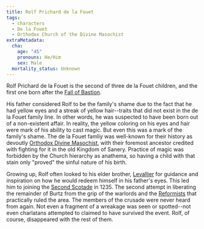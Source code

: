 ```yaml
---
title: Rolf Prichard de la Fouet
tags:
  - characters
  - De la Fouet
  - Orthodox Church of the Divine Masochist
extraMetadata:
  cha:
    age: "45"
    pronouns: He/Him
    sex: Male
  mortality_status: Unknown
---
```


Rolf Prichard de la Fouet is the second of three de la Fouet children, and the
first one born after the [Fall of Bastion](/events/fall-of-bastion/).

His father considered Rolf to be the family's shame due to the fact that he had
yellow eyes and a streak of yellow hair--traits that did not exist in the de la
Fouet family line. In other words, he was suspected to have been born out of a
non-existent affair. In reality, the yellow coloring on his eyes and hair were
mark of his ability to cast magic. But even this was a mark of the family's
shame. The de la Fouet famliy was well-known for their history as devoutly
[Orthodox Divine Masochist](/religions/divine-masochism/orthodox/),
with their foremost ancestor credited with fighting for it in the old Kingdom of
Sanery. Practice of magic was forbidden by the Church hierarchy as anathema, so
having a child with that stain only "proved" the sinful nature of his birth.

Growing up, Rolf often looked to his elder brother,
[Levallier](/characters/levallier-de-la-fouet/) for guidance and inspiration on how he
would redeem himself in his father's eyes. This led him to joining the
[Second Scotade](/events/the-second-scotade/) in 1235. The second attempt
in liberating the remainder of Burtz from the grip of the warlords and the
[Reformists](/religions/divine-masochism/reformist/) that practically
ruled the area. The members of the crusade were never heard from again. Not even
a fragment of a wreakage was seen or spotted--not even charlatans attempted to
claimed to have survived the event. Rolf, of course, disappeared with the rest
of them.
